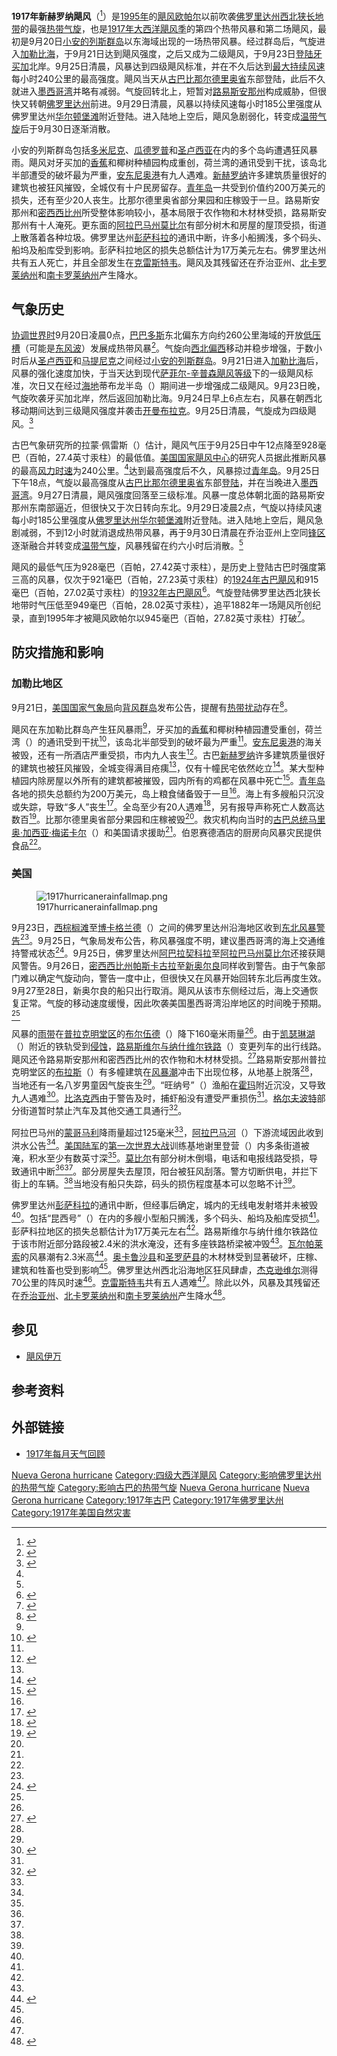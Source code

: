 {{noteTA
|G1=USState
|1=zh-cn:安的列斯;zh-hk:安地列斯;zh-tw:安地列斯;
}}
{{Infobox Hurricane 
| Name=1917年新赫罗纳飓风<br />{{lang|en|1917 Nueva Gerona hurricane}}
| Type=飓风
| Year=1917
| Basin=Atl
| Image location=Hurricane Four surface analysis 25 Sept 1917.jpg
| Image name=9月25日飓风位于古巴西部上空时的地面天气分析图
| Formed=1917年9月20日
| Dissipated=1917年9月30日
| 1-min winds=130
| Pressure=928
| Damages=2.17
| Fatalities=共35人
| Areas=[[安的列斯群岛|安的列斯群岛]]（特别是[[牙买加|牙买加]]和[[古巴|古巴]]）、[[美国东南部|美国东南部]]（特别是[[佛罗里达州|佛罗里达州]]）
| Hurricane season=[[1917年大西洋飓风季|1917年大西洋飓风季]]
}}
'''1917年新赫罗纳飓风'''（{{lang-en|1917 Nueva Gerona hurricane}}<ref>{{cite web | author1 = Christopher W. Landsea | author2 = David Glenn | author3 = William Bredemeyer | author4 = Michael Chenoweth | author5 = Ryan Ellis | author6 = John Gamache | author7 = Cary Mock | author8 = Ramon Perez | author9 = Ricardo Prieto | author10 = Jorge Sanchez-Sesma | author11 = Donna Thomas | author12 = Lenworth Woolcock | publisher = National Hurricane Center | date = 2007-09-05 | accessdate = 2016-12-11 | title = A Reanalysis of the 1911–20 Atlantic Hurricane Database | format = [[便携式文档格式|PDF]] | url = http://www.aoml.noaa.gov/hrd/Landsea/reanal_1911-20.pdf | archivedate = 2016-05-14 | archiveurl = https://web.archive.org/web/20160514120307/http://www.aoml.noaa.gov/hrd/Landsea/reanal_1911-20.pdf | deadurl = no }}</ref>）是[[1995年大西洋飓风季|1995年]]的[[飓风欧帕尔|飓风欧帕尔]]以前吹袭[[佛罗里达州|佛罗里达州]][[佛罗里达西北狭长地带|西北狭长地带]]的最强[[热带气旋|热带气旋]]，也是[[1917年大西洋飓风季|1917年大西洋飓风季]]的第四个热带风暴和第二场飓风，最初是9月20日[[小安的列斯群岛|小安的列斯群岛]]以东海域出现的一场热带风暴。经过群岛后，气旋进入[[加勒比海|加勒比海]]，于9月21日达到飓风强度，之后又成为二级飓风，于9月23日[[登陆_(气象学)|登陆]][[牙买加|牙买加]]北岸。9月25日清晨，风暴达到四级飓风标准，并在不久后达到[[最大持续风速|最大持续风速]]每小时240公里的最高强度。飓风当天从[[古巴|古巴]][[比那尔德里奥省|比那尔德里奥省]]东部登陆，此后不久就进入[[墨西哥湾|墨西哥湾]]并略有减弱。气旋回转北上，短暂对[[路易斯安那州|路易斯安那州]]构成威胁，但很快又转朝[[佛罗里达州|佛罗里达州]]前进。9月29日清晨，风暴以持续风速每小时185公里强度从佛罗里达州[[华尔顿堡滩_(佛罗里达州)|华尔顿堡滩]]附近登陆。进入陆地上空后，飓风急剧弱化，转变成[[温带气旋|温带气旋]]后于9月30日逐渐消散。

小安的列斯群岛包括[[多米尼克|多米尼克]]、[[瓜德罗普|瓜德罗普]]和[[圣卢西亚|圣卢西亚]]在内的多个岛屿遭遇狂风暴雨。飓风对牙买加的[[芭蕉属|香蕉]]和椰树种植园构成重创，荷兰湾的通讯受到干扰，该岛北半部遭受的破坏最为严重，[[安东尼奥港|安东尼奥港]]有九人遇难。[[新赫罗纳|新赫罗纳]]许多建筑质量很好的建筑也被狂风摧毁，全城仅有十户民房留存。[[青年岛|青年岛]]一共受到价值约200万美元的损失，还有至少20人丧生。比那尔德里奥省部分果园和庄稼毁于一旦。路易斯安那州和[[密西西比州|密西西比州]]所受整体影响较小，基本局限于农作物和木材林受损，路易斯安那州有十人淹死。更东面的[[阿拉巴马州|阿拉巴马州]][[莫比尔_(阿拉巴马州)|莫比尔]]有部分树木和房屋的屋顶受损，街道上散落着各种垃圾。佛罗里达州[[彭萨科拉_(佛罗里达州)|彭萨科拉]]的通讯中断，许多小船搁浅，多个码头、船坞及船库受到影响。彭萨科拉地区的损失总额估计为17万美元左右。佛罗里达州共有五人死亡，并且全部发生在[[克雷斯特韦_(佛罗里达州)|克雷斯特韦]]。飓风及其残留还在乔治亚州、[[北卡罗莱纳州|北卡罗莱纳州]]和[[南卡罗莱纳州|南卡罗莱纳州]]产生降水。

== 气象历史 ==
{{storm path|1917 Atlantic hurricane 4 track.png}}
[[协调世界时|协调世界时]]9月20日凌晨0点，[[巴巴多斯|巴巴多斯]]东北偏东方向约260公里海域的开放[[低压槽|低压槽]]（可能是[[东风波|东风波]]）发展成热带风暴<ref name="hurdatmeta">{{cite report | url = http://www.aoml.noaa.gov/hrd/hurdat/metadata_dec12.html | deadurl = no | location = [[迈阿密|Miami]], [[佛罗里达州|Florida]] | display-authors = etal | date = 2012-12 | archiveurl = https://web.archive.org/web/20150930195553/http://www.aoml.noaa.gov/hrd/hurdat/metadata_dec12.html | work = Atlantic Oceanographic and Meteorological Laboratory | title = Documentation of Atlantic Tropical Cyclones Changes in HURDAT | author = Christopher W. Landsea | publisher = National Oceanic and Atmospheric Administration | accessdate = 2016-12-09 | archivedate = 2015-09-30 }}</ref>。气旋向[[罗盘方位|西北偏西]]移动并稳步增强，于数小时后从[[圣卢西亚|圣卢西亚]]和[[马提尼克|马提尼克]]之间经过[[小安的列斯群岛|小安的列斯群岛]]。9月21日进入[[加勒比海|加勒比海]]后，风暴的强化速度加快，于当天达到现代[[萨菲尔-辛普森飓风等级|萨菲尔-辛普森飓风等级]]下的一级飓风标准，次日又在经过[[海地|海地]]蒂布龙半岛（{{lang|en|Tiburon Peninsula}}）期间进一步增强成二级飓风。9月23日晚，气旋吹袭牙买加北岸，然后返回加勒比海。{{lang|en|UTC}}9月24日早上6点左右，风暴在朝西北移动期间达到三级飓风强度并袭击[[开曼布拉克|开曼布拉克]]。9月25日清晨，气旋成为四级飓风。<ref name="HURDAT">{{cite web | author = [[国家飓风中心|National Hurricane Center]] | author2 = Hurricane Research Division | title = Atlantic hurricane best track (HURDAT version 2) | accessdate = 2016-11-01 | url = http://www.nhc.noaa.gov/data/hurdat/hurdat2-1851-2015-070616.txt | publisher = United States National Oceanic and Atmospheric Administration | date = 2016-07-06 | deadurl = no | archivedate = 2016-10-04 | archiveurl = https://web.archive.org/web/20161004150702/http://www.nhc.noaa.gov/data/hurdat/hurdat2-1851-2015-070616.txt | format = [[文本文件|TXT]] }}</ref>

古巴气象研究所的拉蒙·佩雷斯（{{lang|pt|Ramón Perez}}）估计，飓风气压于{{lang|en|[[协调世界时|UTC]]}}9月25日中午12点降至928毫巴（百帕，27.4英寸汞柱）的最低值。[[国家飓风中心|美国国家飓风中心]]的研究人员据此推断风暴的最高[[最大持续风速|风力时速]]为240公里。<ref name="hurdatmeta" />达到最高强度后不久，风暴掠过[[青年岛|青年岛]]。{{lang|en|UTC}}9月25日下午18点，气旋以最高强度从[[古巴|古巴]][[比那尔德里奥省|比那尔德里奥省]]东部[[登陆_(气象学)|登陆]]，并在当晚进入[[墨西哥湾|墨西哥湾]]。9月27日清晨，飓风强度回落至三级标准。风暴一度总体朝北面的路易斯安那州东南部逼近，但很快又于次日转向东北。{{lang|en|UTC}}9月29日凌晨2点，气旋以持续风速每小时185公里强度从[[佛罗里达州|佛罗里达州]][[华尔顿堡滩_(佛罗里达州)|华尔顿堡滩]]附近登陆。进入陆地上空后，飓风急剧减弱，不到12小时就消退成热带风暴，再于9月30日清晨在乔治亚州上空同[[锋_(气象)|锋区]]逐渐融合并转变成[[温带气旋|温带气旋]]，风暴残留在约六小时后消散。<ref name="HURDAT" />

飓风的最低气压为928毫巴（百帕，27.42英寸汞柱），是历史上登陆古巴时强度第三高的风暴，仅次于921毫巴（百帕，27.23英寸汞柱）的[[1924年古巴飓风|1924年古巴飓风]]和915毫巴（百帕，27.02英寸汞柱）的[[1932年古巴飓风|1932年古巴飓风]]<ref name="Partagas">{{cite report | author = Jose F. Partagas | publisher = National Oceanic and Atmospheric Administration | accessdate = 2016-12-12 | year = 1993 | url = http://www.aoml.noaa.gov/hrd/Landsea/Partagas/impacthurrhist.pdf | archiveurl = https://web.archive.org/web/20160304040631/http://www.aoml.noaa.gov/hrd/Landsea/Partagas/impacthurrhist.pdf | deadurl = no | title = Impact on Hurricane History of a Revised Lowest Pressure at Havana (Cuba) During the October 11, 1846 Hurricane | archivedate = 2016-03-04 | format = PDF | date =  }}</ref>。气旋登陆佛罗里达西北狭长地带时气压低至949毫巴（百帕，28.02英寸汞柱），追平1882年一场飓风所创纪录，直到1995年才被飓风欧帕尔以945毫巴（百帕，27.82英寸汞柱）打破<ref name="u.s. hurricanes">{{cite report | url = http://www.aoml.noaa.gov/hrd/hurdat/All_U.S._Hurricanes.html | title = Chronological List of All Hurricanes: 1851 – 2012 | date = 2013 | work = Atlantic Oceanographic and Meteorological Laboratory | publisher = National Oceanic and Atmospheric Administration | accessdate = 2016-12-12 | archiveurl = https://web.archive.org/web/20161113005842/http://www.aoml.noaa.gov/hrd/hurdat/All_U.S._Hurricanes.html | deadurl = no | archivedate = 2016-11-13 }}</ref>。

== 防灾措施和影响 ==

=== 加勒比地区 ===
9月21日，[[美国国家气象局|美国国家气象局]]向[[背风群岛_(加勒比海)|背风群岛]]发布公告，提醒有[[热带扰动|热带扰动]]存在<ref name="MWR">{{cite report | url = http://www.aoml.noaa.gov/general/lib/lib1/nhclib/mwreviews/1917.pdf | title = Section III. – Forecasts | author = Henry C. Frankenfield | date = 1917-10-01 | work = [[美国国家气象局|Weather Bureau]] | publisher = National Oceanic and Atmospheric Administration | accessdate = 2016-12-12 | location = [[华盛顿哥伦比亚特区|Washington, D.C.]] | archiveurl = https://web.archive.org/web/20160303235535/http://www.aoml.noaa.gov/general/lib/lib1/nhclib/mwreviews/1917.pdf | format = PDF | archivedate = 2016-03-03 | deadurl = no }}</ref>。

飓风在东加勒比群岛产生狂风暴雨<ref name="hurdatmeta" />，牙买加的[[芭蕉属|香蕉]]和椰树种植园遭受重创，荷兰湾（{{lang|en|Holland Bay}}）的通讯受到干扰<ref name="DailyGleaner">{{cite news | newspaper = The Daily Gleaner | year = 1917 | title = Storm News Received From the Various Districts}}</ref>，该岛北半部受到的破坏最为严重<ref name="MWR" />。[[安东尼奥港|安东尼奥港]]的海关被毁，还有一所酒店严重受损，市内九人丧生<ref>{{cite news | url = https://www.newspapers.com/clip/5240816/the_pantagraph/ | title = Hurricane Kills Nine | date = 1917-09-25 | newspaper = The Pantagraph | page = 1 | accessdate = 2016-12-12 | location = Kingston, Jamaica | via = Newspapers.com | archive-date = 2019-06-09 | archive-url = https://web.archive.org/web/20190609175528/https://www.newspapers.com/clip/5240816/the_pantagraph/ | dead-url = no }}{{open access}}</ref>。古巴[[新赫罗纳|新赫罗纳]]许多建筑质量很好的建筑也被狂风摧毁，全城变得满目疮痍<ref name="MWR" />，仅有十幢民宅依然屹立<ref name="nyt">{{cite news | url = https://www.newspapers.com/clip/5236270/the_new_york_times/ | title = Hurricane Damage Isles of Pines | date = 1919-09-29 | newspaper = The New York Times | page = 3 | accessdate = 2016-12-12 | location = Havana, Cuba | via = Newspapers.com | archive-date = 2019-06-10 | archive-url = https://web.archive.org/web/20190610130259/https://www.newspapers.com/clip/5236270/the_new_york_times/ | dead-url = no }}{{open access}}</ref>。某大型种植园内除房屋以外所有的建筑都被摧毁，园内所有的鸡都在风暴中死亡<ref name="df">{{cite news | url = https://www.newspapers.com/clip/5241076/the_kingston_daily_freeman/ | title = Brinnier's Place Wrecked by Storm | date = 1917-10-05 | newspaper = Daily Freeman | page = 1 | accessdate = 2016-12-12 | via = Newspapers.com | archive-date = 2019-06-16 | archive-url = https://web.archive.org/web/20190616055137/https://www.newspapers.com/clip/5241076/the_kingston_daily_freeman/ | dead-url = no }}{{open access}}</ref>。[[青年岛|青年岛]]各地的损失总额约为200万美元，岛上粮食储备毁于一旦<ref name="nyt" />。海上有多艘船只沉没或失踪，导致“多人”丧生<ref>{{cite news | location = Havana, Cuba | date = 1917-09-29 | url = https://www.newspapers.com/clip/5240932/the_topeka_daily_capital/ | title = Hurricane Sweeps Isles of Pines | newspaper = The Topeka Capital-Journal | page = 1 | accessdate = 2016-12-12 | via = Newspapers.com | archive-date = 2019-06-05 | archive-url = https://web.archive.org/web/20190605222753/https://www.newspapers.com/clip/5240932/the_topeka_daily_capital/ | dead-url = no }}{{open access}}</ref>。全岛至少有20人遇难<ref name="lpr">{{cite news | location = Havana, Cuba | via = Newspapers.com | url = https://www.newspapers.com/clip/5241004/la_plata_republican/ | title = Tropical Storm on Southern Coast | date = 1917-10-05 | publisher = La Plata Republican | page = 3 | accessdate = 2016-12-12 | archive-date = 2019-06-11 | archive-url = https://web.archive.org/web/20190611164039/https://www.newspapers.com/clip/5241004/la_plata_republican/ | dead-url = no }}{{open access}}</ref>，另有报导声称死亡人数高达数百<ref>{{cite news | url = https://www.newspapers.com/clip/5240980/the_salina_evening_journal/ | title = Gale Hits Isle Pines | date = 1917-10-06 | newspaper = The Salina Evening Journal | page = 1 | accessdate = 2016-12-12 | via = Newspapers.com | archive-date = 2019-06-10 | archive-url = https://web.archive.org/web/20190610023600/https://www.newspapers.com/clip/5240980/the_salina_evening_journal/ | dead-url = no }}{{open access}}</ref>。比那尔德里奥省部分果园和庄稼被毁<ref name="MWR" />。救灾机构向当时的[[古巴总统|古巴总统]][[马里奥·加西亚·梅诺卡尔|马里奥·加西亚·梅诺卡尔]]（{{lang|en|Mario García Menocal}}）和美国请求援助<ref name="nyt" />。伯恩赛德酒店的厨房向风暴灾民提供食品<ref name="df" />。

=== 美国 ===
[[File:1917hurricanerainfallmap.png|thumb]]

9月23日，[[西棕榈滩|西棕榈滩]]至[[博卡格兰德_(佛罗里达州)|博卡格兰德]]（{{lang|en|Boca Grande}}）之间的佛罗里达州沿海地区收到[[热带气旋警告|东北风暴警告]]<ref name="MWR" />。9月25日，气象局发布公告，称风暴强度不明，建议墨西哥湾的海上交通维持警戒状态<ref name="OgdenStandard">{{cite news | newspaper = The Ogden Standard | year = 1917 | title = Storm Sweeps Over Jamaica}}</ref>。9月25日，佛罗里达州[[阿巴拉契科拉_(佛罗里达州)|阿巴拉契科拉]]至[[阿拉巴马州|阿拉巴马州]][[莫比尔_(阿拉巴马州)|莫比尔]]还接获飓风警告。9月26日，[[密西西比州|密西西比州]][[帕斯卡古拉_(密西西比州)|帕斯卡古拉]]至[[新奥尔良|新奥尔良]]同样收到警告。由于气象部门难以确定气旋动向，警告一度中止，但很快又在风暴开始回转东北后再度生效。9月27至28日，新奥尔良的船只出行取消。飓风从该市东侧经过后，海上交通恢复正常。气旋的移动速度缓慢，因此吹袭美国墨西哥湾沿岸地区的时间晚于预期。<ref name="MWR" />

风暴的[[雨带|雨带]]在[[普拉克明堂区_(路易斯安那州)|普拉克明堂区]]的[[布尔伍德_(路易斯安那州)|布尔伍德]]（{{lang|en|Burrwood}}）降下160毫米雨量<ref name="MWR" />。由于[[凯瑟琳湖|凯瑟琳湖]]（{{lang|en|Lake Catherine}}）附近的铁轨受到[[侵蚀作用|侵蚀]]，[[路易斯维尔与纳什维尔铁路|路易斯维尔与纳什维尔铁路]]（{{lang|en|Louisville and Nashville Railroad}}）变更列车的出行线路。飓风还令路易斯安那州和密西西比州的农作物和木材林受损。<ref name="Galveston">{{cite news | newspaper = The Galveston Daily News | year = 1917 | title = Reports Indicate Slight Life Loss}}</ref>路易斯安那州普拉克明堂区的[[布拉斯_(路易斯安那州)|布拉斯]]（{{lang|en|Buras}}）有多幢建筑在[[风暴潮|风暴潮]]冲击下出现位移，从地基上脱落<ref name="MWR" />，当地还有一名八岁男童因气旋丧生<ref name="hurdatmeta" />。“旺纳号”（{{lang|en|Wanna}}）渔船在[[霍玛_(路易斯安那州)|霍玛]]附近沉没，又导致九人遇难<ref name="tdfp">{{cite news | url = https://www.newspapers.com/clip/5299694/the_daily_free_press/ | title = Pensacola Gets Cut Off by Gale; 3 States in Path Hurricane | date = 1917-09-29 | agency = [[合众国际社|United Press International]] | newspaper = The Daily Free Press | pages = 1 | accessdate = 2016-12-12 | via = Newspapers.com | archive-date = 2019-06-09 | archive-url = https://web.archive.org/web/20190609175531/https://www.newspapers.com/clip/5299694/the_daily_free_press/ | dead-url = no }}{{open access}}</ref>。[[比洛克西_(密西西比州)|比洛克西]]由于警告及时，捕虾船没有遭受严重损伤<ref name="Galveston" />。[[格尔夫波特_(密西西比州)|格尔夫波特]]部分街道暂时禁止汽车及其他交通工具通行<ref name="tes">{{cite news | url = https://www.newspapers.com/clip/5299814/the_evening_star/ | title = Gulf States Hit by Hurricane | date = 1917-09-29 | newspaper = The Evening Star | page = 2 | accessdate = 2016-12-12 | location = New Orleans, Louisiana | via = Newspapers.com | archive-date = 2019-06-10 | archive-url = https://web.archive.org/web/20190610080701/https://www.newspapers.com/clip/5299814/the_evening_star/ | dead-url = no }}{{open access}}</ref>。

阿拉巴马州的[[蒙哥马利_(阿拉巴马州)|蒙哥马利]]降雨量超过125毫米<ref name="Galveston" />，[[阿拉巴马河|阿拉巴马河]]（{{lang|en|Alabama River}}）下游流域因此收到洪水公告<ref name="MWR" />。[[美国陆军|美国陆军]]的[[第一次世界大战|第一次世界大战]]训练基地谢里登营（{{lang|en|Camp Sheridan}}）内多条街道被淹，积水至少有数英寸深<ref name="tdfp" />。[[莫比尔_(阿拉巴马州)|莫比尔]]有部分树木倒塌，电话和电报线路受损，导致通讯中断<ref name="Galveston" /><ref name="tes" />。部分房屋失去屋顶，阳台被狂风刮落。警方切断供电，并拦下街上的车辆。<ref name="tes" />当地没有船只失踪，码头的损伤程度基本可以忽略不计<ref name="Galveston" />。

佛罗里达州[[彭萨科拉_(佛罗里达州)|彭萨科拉]]的通讯中断，但经事后确定，城内的无线电发射塔并未被毁<ref name="Galveston" />。包括“昆西号”（{{lang|en|USS Quincy}}）在内的多艘小型船只搁浅，多个码头、船坞及船库受损<ref name="MWR" />。彭萨科拉地区的损失总额估计为17万美元左右<ref name="MWR" />。路易斯维尔与纳什维尔铁路位于该市附近部分路段被2.4米的洪水淹没，还有多座铁路桥梁被冲毁<ref name="tdfp" />。[[瓦尔帕莱索_(佛罗里达州)|瓦尔帕莱索]]的风暴潮有2.3米高<ref name="barnes">{{cite book | author = Jay Barnes | title = Florida's Hurricane History | publisher = University of North Carolina Press | date = 2007 | page = 99 | isbn = 978-0-8078-3068-0 | url = https://books.google.com.hk/books?id=dMx5bkZKxioC&printsec=frontcover&dq=florida%27s+hurricane+history&hl=en&sa=X&ei=dmZSVYb6N8G8sQWh04GIBQ&ved=0CCwQ6AEwAA#v=onepage&q=florida's%20hurricane%20history&f=false | accessdate = 2016-12-12 | archive-date = 2020-12-22 | archive-url = https://web.archive.org/web/20201222082731/https://books.google.com.hk/books?id=dMx5bkZKxioC&printsec=frontcover&dq=florida%27s+hurricane+history&hl=en&sa=X&ei=dmZSVYb6N8G8sQWh04GIBQ&ved=0CCwQ6AEwAA#v=onepage&q=florida's%20hurricane%20history&f=false | dead-url = no }}</ref>。[[奥卡鲁沙县|奥卡鲁沙县]]和[[圣罗萨县_(佛罗里达州)|圣罗萨县]]的木材林受到显著破坏，庄稼、建筑和牲畜也受到影响<ref name="MWR" />。佛罗里达州西北沿海地区狂风肆虐，[[杰克逊维尔_(佛罗里达州)|杰克逊维尔]]测得70公里的阵风时速<ref name="MWR" />。[[克雷斯特韦_(佛罗里达州)|克雷斯特韦]]共有五人遇难<ref name="MWR" />。除此以外，风暴及其残留还在[[乔治亚州|乔治亚州]]、[[北卡罗莱纳州|北卡罗莱纳州]]和[[南卡罗莱纳州|南卡罗莱纳州]]产生降水<ref>{{cite report | archiveurl = https://web.archive.org/web/20160304065316/http://www.wpc.ncep.noaa.gov/tropical/rain/1956NHRPreportNo3.pdf | deadurl = no | url = http://www.wpc.ncep.noaa.gov/tropical/rain/1956NHRPreportNo3.pdf | title = Report No. 3 Rainfall Associated With Hurricanes | author = R. W. Schoner | author2 = S. Molansky | date = 1956-07 | work = United States Hydrographic Office | publisher = National Oceanic and Atmospheric Administration | accessdate = 2016-12-12 | location = Washington, D.C. | format = PDF | archivedate = 2016-03-04 }}</ref>。

== 参见 ==
{{portal|热带气旋}}
*[[飓风伊万|飓风伊万]]

== 参考资料 ==
{{reflist|30em}}

== 外部链接 ==
*[http://www.aoml.noaa.gov/general/lib/lib1/nhclib/mwreviews/1917.pdf 1917年每月天气回顾]{{Wayback|url=http://www.aoml.noaa.gov/general/lib/lib1/nhclib/mwreviews/1917.pdf |date=20160303235535 }}

{{Good article}}

[[Category:1910至1919年大西洋飓风季|Nueva Gerona hurricane]]
[[Category:四级大西洋飓风|Category:四级大西洋飓风]]
[[Category:影响佛罗里达州的热带气旋|Category:影响佛罗里达州的热带气旋]]
[[Category:影响古巴的热带气旋|Category:影响古巴的热带气旋]]
[[Category:1917年气象|Nueva Gerona hurricane]]
[[Category:1917年自然灾害|Nueva Gerona hurricane]]
[[Category:1917年古巴|Category:1917年古巴]]
[[Category:1917年佛罗里达州|Category:1917年佛罗里达州]]
[[Category:1917年美国自然灾害|Category:1917年美国自然灾害]]